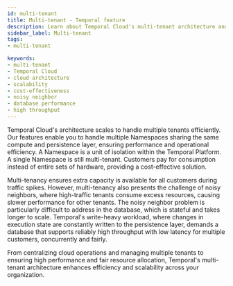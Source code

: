 ```yaml
---
id: multi-tenant
title: Multi-tenant - Temporal feature
description: Learn about Temporal Cloud's multi-tenant architecture and how it enhances scalability, efficiency, and cost-effectiveness.
sidebar_label: Multi-tenant
tags:
- multi-tenant

keywords:
- multi-tenant
- Temporal Cloud
- cloud architecture
- scalability
- cost-effectiveness
- noisy neighbor 
- database performance
- high throughput
---
```



Temporal Cloud's architecture scales to handle multiple tenants efficiently.
Our features enable you to handle multiple Namespaces sharing the same compute and persistence layer, ensuring performance and operational efficiency.
A Namespace is a unit of isolation within the Temporal Platform.
A single Namespace is still multi-tenant.
Customers pay for consumption instead of entire sets of hardware, providing a cost-effective solution.

Multi-tenancy ensures extra capacity is available for all customers during traffic spikes.
However, multi-tenancy also presents the challenge of noisy neighbors, where high-traffic tenants consume excess resources, causing slower performance for other tenants.
The noisy neighbor problem is particularly difficult to address in the database, which is stateful and takes longer to scale.
Temporal's write-heavy workload, where changes in execution state are constantly written to the persistence layer, demands a database that supports reliably high throughput with low latency for multiple customers, concurrently and fairly.

<RelatedReadContainer>
  <RelatedReadItem path="https://docs.temporal.io/cloud/pricing" text="Cost-effective Consumption documentation" archetype="cloud-guide" />
  <RelatedReadItem path="https://docs.temporal.io/cloud/security#namespace-isolation" text="Namespace Isolation" archetype="cloud-guide" />

</RelatedReadContainer>

From centralizing cloud operations and managing multiple tenants to ensuring high performance and fair resource allocation, Temporal's multi-tenant architecture enhances efficiency and scalability across your organization.
